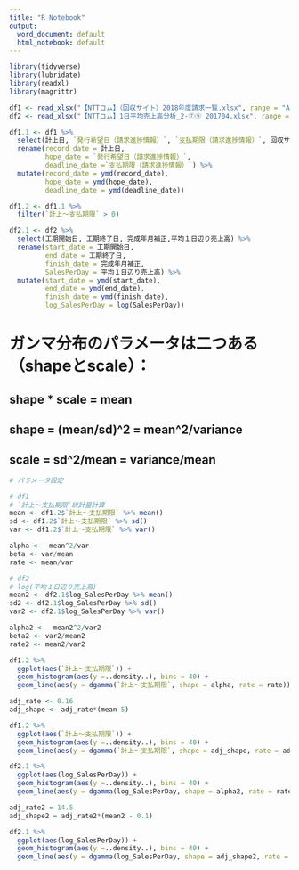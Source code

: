 ---
title: "R Notebook"
output:
  word_document: default
  html_notebook: default
---

```{r include = FALSE}
library(tidyverse)
library(lubridate)
library(readxl)
library(magrittr)
```

```{r include = FALSE}
df1 <- read_xlsx("【NTTコム】（回収サイト）2018年度請求一覧.xlsx", range = "A2:S13981")
df2 <- read_xlsx("【NTTコム】1日平均売上高分析_2-⑦⑨ 201704.xlsx", range = "A2:AL3926", sheet = "3.完成一覧(過去3期＋当期1-3Q累積）" )
```

```{r}
df1.1 <- df1 %>% 
  select(計上日, `発行希望日（請求進捗情報）`, `支払期限（請求進捗情報）`, 回収サイト, `計上～発行希望日`, `計上～支払期限`) %>% 
  rename(record_date = 計上日,
         hope_date = `発行希望日（請求進捗情報）`,
         deadline_date =`支払期限（請求進捗情報）`) %>% 
  mutate(record_date = ymd(record_date),
         hope_date = ymd(hope_date),
         deadline_date = ymd(deadline_date))

df1.2 <- df1.1 %>% 
  filter(`計上～支払期限` > 0)
```

```{r}
df2.1 <- df2 %>% 
  select(工期開始日, 工期終了日, 完成年月補正,平均１日辺り売上高) %>% 
  rename(start_date = 工期開始日,
         end_date = 工期終了日,
         finish_date = 完成年月補正,
         SalesPerDay = 平均１日辺り売上高) %>% 
  mutate(start_date = ymd(start_date),
         end_date = ymd(end_date),
         finish_date = ymd(finish_date),
         log_SalesPerDay = log(SalesPerDay))
```

# ガンマ分布のパラメータは二つある（shapeとscale）：
## shape * scale = mean
## shape = (mean/sd)^2 = mean^2/variance
## scale = sd^2/mean = variance/mean


```{r}
# パラメータ設定

# df1
# `計上～支払期限`統計量計算
mean <- df1.2$`計上～支払期限` %>% mean()
sd <- df1.2$`計上～支払期限` %>% sd()
var <- df1.2$`計上～支払期限` %>% var()

alpha <-  mean^2/var
beta <- var/mean
rate <- mean/var

# df2
# log(平均１日辺り売上高)
mean2 <- df2.1$log_SalesPerDay %>% mean()
sd2 <- df2.1$log_SalesPerDay %>% sd()
var2 <- df2.1$log_SalesPerDay %>% var()

alpha2 <-  mean2^2/var2
beta2 <- var2/mean2
rate2 <- mean2/var2
```


```{r}
df1.2 %>% 
  ggplot(aes(`計上～支払期限`)) +
  geom_histogram(aes(y =..density..), bins = 40) +
  geom_line(aes(y = dgamma(`計上～支払期限`, shape = alpha, rate = rate)), color = "red")
```


```{r}
adj_rate <- 0.16
adj_shape <- adj_rate*(mean-5)

df1.2 %>% 
  ggplot(aes(`計上～支払期限`)) +
  geom_histogram(aes(y =..density..), bins = 40) +
  geom_line(aes(y = dgamma(`計上～支払期限`, shape = adj_shape, rate = adj_rate)), color = "red")
```

```{r}
df2.1 %>% 
  ggplot(aes(log_SalesPerDay)) +
  geom_histogram(aes(y =..density..), bins = 40) +
  geom_line(aes(y = dgamma(log_SalesPerDay, shape = alpha2, rate = rate2)), color = "red")
```


```{r}
adj_rate2 = 14.5
adj_shape2 = adj_rate2*(mean2 - 0.1)

df2.1 %>% 
  ggplot(aes(log_SalesPerDay)) +
  geom_histogram(aes(y =..density..), bins = 40) +
  geom_line(aes(y = dgamma(log_SalesPerDay, shape = adj_shape2, rate = adj_rate2)), color = "red")
```

